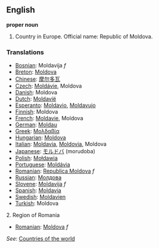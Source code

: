==English==

'''proper noun'''

# Country in Europe. Official name: Republic of Moldova.
===Translations===
*[[Bosnian]]: Moldavija ''f''
*[[Breton]]: [[Moldova]]
*[[Chinese]]: [[摩尔多瓦]]
*[[Czech]]: [[Moldávie]], Moldova
*[[Danish]]: Moldova
*[[Dutch]]: [[Moldavië]]
*[[Esperanto]]: [[Moldavio]], [[Moldavujo]]
*[[Finnish]]: Moldova
*[[French]]: [[Moldavie]], Moldova
*[[German]]: [[Moldau]]
*[[Greek]]: [[Μολδαβία]]
*[[Hungarian]]: [[Moldova]]
*[[Italian]]: [[Moldavia]], [[Moldovia]], Moldova
*[[Japanese]]: [[モルドバ]] (morudoba)
*[[Polish]]: [[Mołdawia]]
*[[Portuguese]]: [[Moldávia]]
*[[Romanian]]: [[Republica Moldova]] ''f''
*[[Russian]]: [[Молдова]]
*[[Slovene]]: [[Moldavija]] ''f''
*[[Spanish]]: [[Moldavia]]
*[[Swedish]]: [[Moldavien]]
*[[Turkish]]: Moldova

2. Region of Romania
*[[Romanian]]: [[Moldova]] ''f''

''See'': [[Countries of the world]]